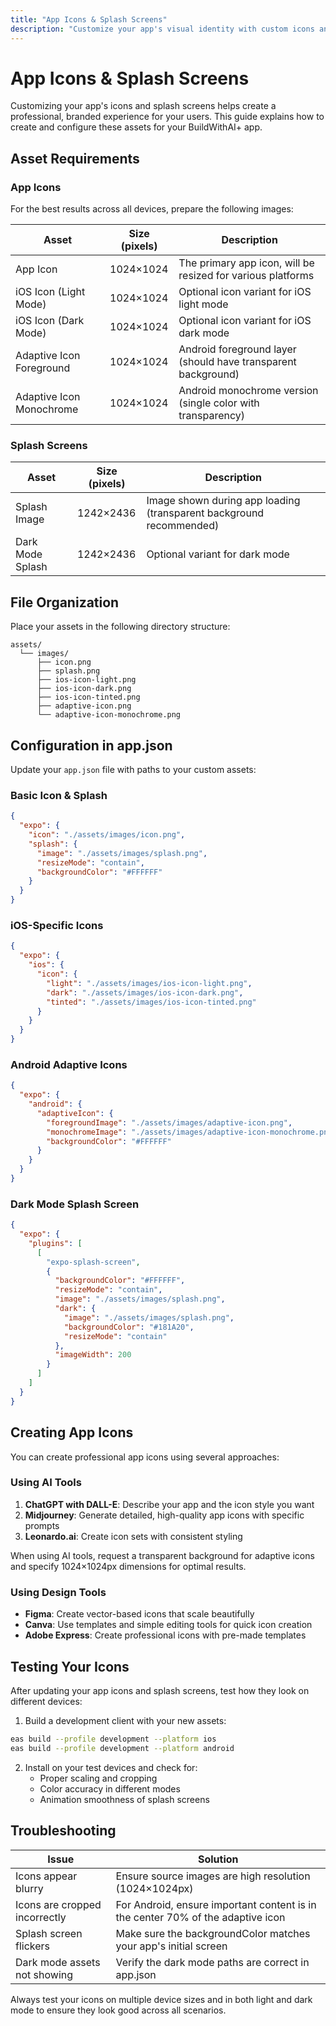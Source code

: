 ```yaml
---
title: "App Icons & Splash Screens"
description: "Customize your app's visual identity with custom icons and splash screens"
---
```


# App Icons & Splash Screens

Customizing your app's icons and splash screens helps create a professional, branded experience for your users. This guide explains how to create and configure these assets for your BuildWithAI+ app.

## Asset Requirements

### App Icons

For the best results across all devices, prepare the following images:

| Asset | Size (pixels) | Description |
|-------|--------------|-------------|
| App Icon | 1024×1024 | The primary app icon, will be resized for various platforms |
| iOS Icon (Light Mode) | 1024×1024 | Optional icon variant for iOS light mode |
| iOS Icon (Dark Mode) | 1024×1024 | Optional icon variant for iOS dark mode |
| Adaptive Icon Foreground | 1024×1024 | Android foreground layer (should have transparent background) |
| Adaptive Icon Monochrome | 1024×1024 | Android monochrome version (single color with transparency) |

### Splash Screens

| Asset | Size (pixels) | Description |
|-------|--------------|-------------|
| Splash Image | 1242×2436 | Image shown during app loading (transparent background recommended) |
| Dark Mode Splash | 1242×2436 | Optional variant for dark mode |

## File Organization

Place your assets in the following directory structure:

```
assets/
  └── images/
      ├── icon.png
      ├── splash.png
      ├── ios-icon-light.png
      ├── ios-icon-dark.png
      ├── ios-icon-tinted.png
      ├── adaptive-icon.png
      └── adaptive-icon-monochrome.png
```

## Configuration in app.json

Update your `app.json` file with paths to your custom assets:

### Basic Icon & Splash

```json
{
  "expo": {
    "icon": "./assets/images/icon.png",
    "splash": {
      "image": "./assets/images/splash.png",
      "resizeMode": "contain",
      "backgroundColor": "#FFFFFF"
    }
  }
}
```

### iOS-Specific Icons

```json
{
  "expo": {
    "ios": {
      "icon": {
        "light": "./assets/images/ios-icon-light.png",
        "dark": "./assets/images/ios-icon-dark.png",
        "tinted": "./assets/images/ios-icon-tinted.png"
      }
    }
  }
}
```

### Android Adaptive Icons

```json
{
  "expo": {
    "android": {
      "adaptiveIcon": {
        "foregroundImage": "./assets/images/adaptive-icon.png",
        "monochromeImage": "./assets/images/adaptive-icon-monochrome.png",
        "backgroundColor": "#FFFFFF"
      }
    }
  }
}
```

### Dark Mode Splash Screen

```json
{
  "expo": {
    "plugins": [
      [
        "expo-splash-screen",
        {
          "backgroundColor": "#FFFFFF",
          "resizeMode": "contain",
          "image": "./assets/images/splash.png",
          "dark": {
            "image": "./assets/images/splash.png",
            "backgroundColor": "#181A20",
            "resizeMode": "contain"
          },
          "imageWidth": 200
        }
      ]
    ]
  }
}
```

## Creating App Icons

You can create professional app icons using several approaches:

### Using AI Tools

1. **ChatGPT with DALL-E**: Describe your app and the icon style you want
2. **Midjourney**: Generate detailed, high-quality app icons with specific prompts
3. **Leonardo.ai**: Create icon sets with consistent styling

<Tip>
When using AI tools, request a transparent background for adaptive icons and specify 1024×1024px dimensions for optimal results.
</Tip>

### Using Design Tools

- **Figma**: Create vector-based icons that scale beautifully
- **Canva**: Use templates and simple editing tools for quick icon creation
- **Adobe Express**: Create professional icons with pre-made templates

## Testing Your Icons

After updating your app icons and splash screens, test how they look on different devices:

1. Build a development client with your new assets:

```bash
eas build --profile development --platform ios
eas build --profile development --platform android
```

2. Install on your test devices and check for:
   - Proper scaling and cropping
   - Color accuracy in different modes
   - Animation smoothness of splash screens

## Troubleshooting

| Issue | Solution |
|-------|----------|
| Icons appear blurry | Ensure source images are high resolution (1024×1024px) |
| Icons are cropped incorrectly | For Android, ensure important content is in the center 70% of the adaptive icon |
| Splash screen flickers | Make sure the backgroundColor matches your app's initial screen |
| Dark mode assets not showing | Verify the dark mode paths are correct in app.json |

<Warning>
Always test your icons on multiple device sizes and in both light and dark mode to ensure they look good across all scenarios.
</Warning>
